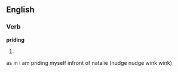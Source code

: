 ==English==

===Verb===
'''priding'''

# {{third-person singular of|[[pride]]}}

as in i am priding myself infront of natalie (nudge nudge wink wink)